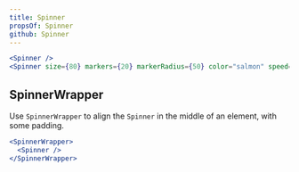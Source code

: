 ```yaml
---
title: Spinner
propsOf: Spinner
github: Spinner
---
```


```jsx
<Spinner />
<Spinner size={80} markers={20} markerRadius={50} color="salmon" speed={2000} />
```

## SpinnerWrapper

Use `SpinnerWrapper` to align the `Spinner` in the middle of an element, with some padding.

```jsx
<SpinnerWrapper>
  <Spinner />
</SpinnerWrapper>
```
